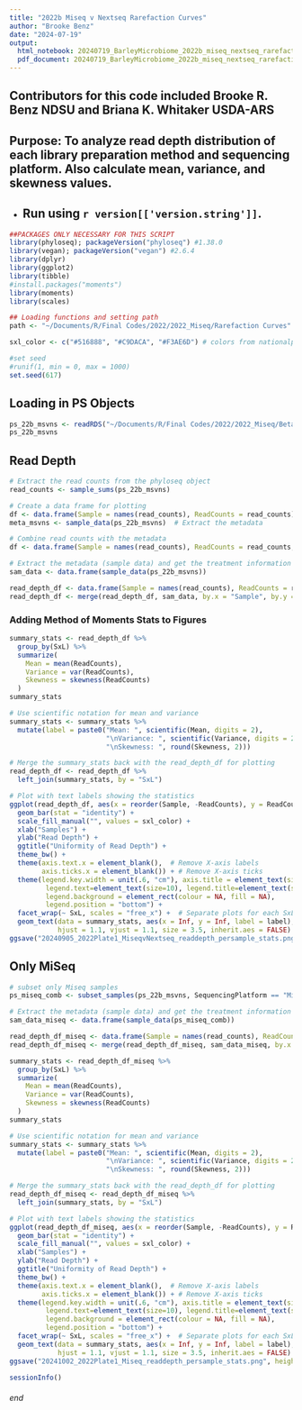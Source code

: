 ```yaml
---
title: "2022b Miseq v Nextseq Rarefaction Curves"
author: "Brooke Benz"
date: "2024-07-19"
output:
  html_notebook: 20240719_BarleyMicrobiome_2022b_miseq_nextseq_rarefactioncurves_BRB
  pdf_document: 20240719_BarleyMicrobiome_2022b_miseq_nextseq_rarefactioncurves_BRB
---
```

## Contributors for this code included Brooke R. Benz NDSU and Briana K. Whitaker USDA-ARS

## Purpose: To analyze read depth distribution of each library preparation method and sequencing platform. Also calculate mean, variance, and skewness values.

* Run using `r version[['version.string']] `.
---

```r
##PACKAGES ONLY NECESSARY FOR THIS SCRIPT
library(phyloseq); packageVersion("phyloseq") #1.38.0
library(vegan); packageVersion("vegan") #2.6.4
library(dplyr)
library(ggplot2)
library(tibble)
#install.packages("moments")
library(moments)
library(scales)

## Loading functions and setting path
path <- "~/Documents/R/Final Codes/2022/2022_Miseq/Rarefaction Curves"

sxl_color <- c("#516888", "#C9DACA", "#F3AE6D") # colors from nationalparkcolors package

#set seed
#runif(1, min = 0, max = 1000)
set.seed(617)
```

## Loading in PS Objects
```r
ps_22b_msvns <- readRDS("~/Documents/R/Final Codes/2022/2022_Miseq/Beta Diversity/2022b_p1_miseq_nextseq.ps.rds")
ps_22b_msvns
```
## Read Depth
```r
# Extract the read counts from the phyloseq object
read_counts <- sample_sums(ps_22b_msvns)

# Create a data frame for plotting
df <- data.frame(Sample = names(read_counts), ReadCounts = read_counts)
meta_msvns <- sample_data(ps_22b_msvns)  # Extract the metadata

# Combine read counts with the metadata
df <- data.frame(Sample = names(read_counts), ReadCounts = read_counts, SxL = meta_msvns$SxL)
```

```r
# Extract the metadata (sample data) and get the treatment information
sam_data <- data.frame(sample_data(ps_22b_msvns))

read_depth_df <- data.frame(Sample = names(read_counts), ReadCounts = read_counts)
read_depth_df <- merge(read_depth_df, sam_data, by.x = "Sample", by.y = "row.names")
```

### Adding Method of Moments Stats to Figures
```r
summary_stats <- read_depth_df %>%
  group_by(SxL) %>%
  summarize(
    Mean = mean(ReadCounts),
    Variance = var(ReadCounts),
    Skewness = skewness(ReadCounts)
  )
summary_stats

# Use scientific notation for mean and variance
summary_stats <- summary_stats %>%
  mutate(label = paste0("Mean: ", scientific(Mean, digits = 2), 
                        "\nVariance: ", scientific(Variance, digits = 2),
                        "\nSkewness: ", round(Skewness, 2)))

# Merge the summary_stats back with the read_depth_df for plotting
read_depth_df <- read_depth_df %>%
  left_join(summary_stats, by = "SxL")

# Plot with text labels showing the statistics
ggplot(read_depth_df, aes(x = reorder(Sample, -ReadCounts), y = ReadCounts, fill = SxL)) +
  geom_bar(stat = "identity") +
  scale_fill_manual("", values = sxl_color) +
  xlab("Samples") +
  ylab("Read Depth") +
  ggtitle("Uniformity of Read Depth") +
  theme_bw() +
  theme(axis.text.x = element_blank(),  # Remove X-axis labels
        axis.ticks.x = element_blank()) + # Remove X-axis ticks
  theme(legend.key.width = unit(.6, "cm"), axis.title = element_text(size = 12),
         legend.text=element_text(size=10), legend.title=element_text(size=12),
         legend.background = element_rect(colour = NA, fill = NA),
         legend.position = "bottom") +
  facet_wrap(~ SxL, scales = "free_x") +  # Separate plots for each SxL value
  geom_text(data = summary_stats, aes(x = Inf, y = Inf, label = label),
            hjust = 1.1, vjust = 1.1, size = 3.5, inherit.aes = FALSE)
ggsave("20240905_2022Plate1_MiseqvNextseq_readdepth_persample_stats.png", height = 8, width = 15)
```

## Only MiSeq
```r
# subset only Miseq samples
ps_miseq_comb <- subset_samples(ps_22b_msvns, SequencingPlatform == "MiSeq")

# Extract the metadata (sample data) and get the treatment information
sam_data_miseq <- data.frame(sample_data(ps_miseq_comb))

read_depth_df_miseq <- data.frame(Sample = names(read_counts), ReadCounts = read_counts)
read_depth_df_miseq <- merge(read_depth_df_miseq, sam_data_miseq, by.x = "Sample", by.y = "row.names")

summary_stats <- read_depth_df_miseq %>%
  group_by(SxL) %>%
  summarize(
    Mean = mean(ReadCounts),
    Variance = var(ReadCounts),
    Skewness = skewness(ReadCounts)
  )
summary_stats

# Use scientific notation for mean and variance
summary_stats <- summary_stats %>%
  mutate(label = paste0("Mean: ", scientific(Mean, digits = 2), 
                        "\nVariance: ", scientific(Variance, digits = 2),
                        "\nSkewness: ", round(Skewness, 2)))

# Merge the summary_stats back with the read_depth_df for plotting
read_depth_df_miseq <- read_depth_df_miseq %>%
  left_join(summary_stats, by = "SxL")

# Plot with text labels showing the statistics
ggplot(read_depth_df_miseq, aes(x = reorder(Sample, -ReadCounts), y = ReadCounts, fill = SxL)) +
  geom_bar(stat = "identity") +
  scale_fill_manual("", values = sxl_color) +
  xlab("Samples") +
  ylab("Read Depth") +
  ggtitle("Uniformity of Read Depth") +
  theme_bw() +
  theme(axis.text.x = element_blank(),  # Remove X-axis labels
        axis.ticks.x = element_blank()) + # Remove X-axis ticks
  theme(legend.key.width = unit(.6, "cm"), axis.title = element_text(size = 12),
         legend.text=element_text(size=10), legend.title=element_text(size=12),
         legend.background = element_rect(colour = NA, fill = NA),
         legend.position = "bottom") +
  facet_wrap(~ SxL, scales = "free_x") +  # Separate plots for each SxL value
  geom_text(data = summary_stats, aes(x = Inf, y = Inf, label = label),
            hjust = 1.1, vjust = 1.1, size = 3.5, inherit.aes = FALSE)
ggsave("20241002_2022Plate1_Miseq_readdepth_persample_stats.png", height = 8, width = 15)
```

```r
sessionInfo()
```




###### end